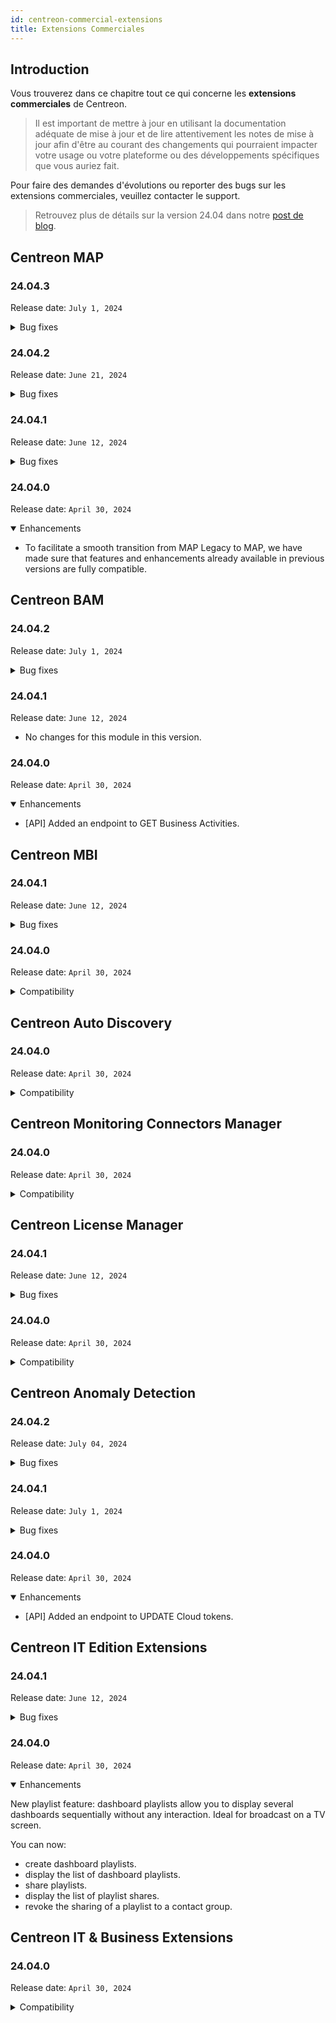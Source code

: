 ```yaml
---
id: centreon-commercial-extensions
title: Extensions Commerciales
---
```



## Introduction

Vous trouverez dans ce chapitre tout ce qui concerne les **extensions commerciales** de Centreon.

> Il est important de mettre à jour en utilisant la documentation adéquate de mise à jour et de lire attentivement les
> notes de mise à jour afin d'être au courant des changements qui pourraient impacter votre usage ou votre plateforme
> ou des développements spécifiques que vous auriez fait.

Pour faire des demandes d'évolutions ou reporter des bugs sur les extensions commerciales, veuillez contacter le support.

> Retrouvez plus de détails sur la version 24.04 dans notre [post de blog](https://www.centreon.com/centreon-announces-its-latest-software-release-centreon-24-04/).

<ExpandCollapseAll />

## Centreon MAP

### 24.04.3

Release date: `July 1, 2024`

<details>
  <summary>Bug fixes</summary>

- [Server] Fixed an issue causing properties to be overwritten.
- [Viewer] Fixed an issue that made the breadcrumb not correct when selecting a Centreon resource.
- [Viewer] Fixed an issue with the alignment of the label for resources in geometric mode.
- [Viewer] Fixed an issue with the image opacity parameter that was not applied.
- [Viewer] Fixed an issue for the container label that was not correctly centered in geometric style.
- [UI] Fixed a translation issue in the bulk mode and Output status.

</details>

### 24.04.2

Release date: `June 21, 2024`

<details>
  <summary>Bug fixes</summary>

- [Server] Fixed an issue causing properties to be overwritten in MAP configuration files.

</details>

### 24.04.1

Release date: `June 12, 2024`

<details>
  <summary>Bug fixes</summary>

- [API] Fixed access control for some v2 API endpoints.
- [Viewer] Fixed an issue that made metric links disappear when the status of a resource was Unknown.
- [Viewer] Fixed an issue that caused the status of disabled resources to be used in inherited status computations.

</details>

### 24.04.0

Release date: `April 30, 2024`

<details open>
  <summary>Enhancements</summary>

- To facilitate a smooth transition from MAP Legacy to MAP, we have made sure that features and enhancements already available in previous versions are fully compatible.

</details>

## Centreon BAM

### 24.04.2

Release date: `July 1, 2024`

<details>
  <summary>Bug fixes</summary>

- Fixed an issue with the name of a KPI whose type was Business Activity. It is now correctly displayed in the details of its parent BA.

</details>

### 24.04.1

Release date: `June 12, 2024`

- No changes for this module in this version.

### 24.04.0

Release date: `April 30, 2024`

<details open>
  <summary>Enhancements</summary>

- [API] Added an endpoint to GET Business Activities.

</details>

## Centreon MBI

### 24.04.1

Release date: `June 12, 2024`

<details>
  <summary>Bug fixes</summary>

- [MBI] Fixed the Hostgroup-Storage-Capacity-2 report, which displayed double the total disk size in specific cases.

</details>

### 24.04.0

Release date: `April 30, 2024`

<details>
  <summary>Compatibility</summary>

- Compatibility with other 24.04 components.

</details>

## Centreon Auto Discovery

### 24.04.0

Release date: `April 30, 2024`

<details>
  <summary>Compatibility</summary>

- Compatibility with other 24.04 components.

</details>

## Centreon Monitoring Connectors Manager

### 24.04.0

Release date: `April 30, 2024`

<details>
  <summary>Compatibility</summary>

- Compatibility with other 24.04 components.

</details>

## Centreon License Manager

### 24.04.1

Release date: `June 12, 2024`

<details>
  <summary>Bug fixes</summary>

- [Helios] Fixed Centreon Helios cron.

</details>

### 24.04.0

Release date: `April 30, 2024`

<details>
  <summary>Compatibility</summary>

- Compatibility with other 24.04 components.

</details>

## Centreon Anomaly Detection

### 24.04.2

Release date: `July 04, 2024`

<details>
  <summary>Bug fixes</summary>

- [Anomaly Detection] Fixed an error that occurred after filing form. 

</details>

### 24.04.1

Release date: `July 1, 2024`

<details>
  <summary>Bug fixes</summary>

- [Anomaly Detection] Fixed an issue that prevented Anomaly Detection from sending real time data to the SaaS application.
- [Anomaly Detection] Fixed an issue with the creation of a Centreon Broker configuration output, that occurred when adding an AIOps token.

</details>

### 24.04.0

Release date: `April 30, 2024`

<details open>
  <summary>Enhancements</summary>

- [API] Added an endpoint to UPDATE Cloud tokens.

</details>

## Centreon IT Edition Extensions

### 24.04.1

Release date: `June 12, 2024`

<details>
  <summary>Bug fixes</summary>

- [IT Extension] Added dependency to centreon-license-manager to validate licenses.
- [Unattended] Fixed the activation of Centreon IT Edition Extensions that was not enabled by default.

</details>

### 24.04.0

Release date: `April 30, 2024`

<details open>
  <summary>Enhancements</summary>

New playlist feature: dashboard playlists allow you to display several dashboards sequentially without any interaction. Ideal for broadcast on a TV screen. 

You can now:
- create dashboard playlists.
- display the list of dashboard playlists.
- share playlists.
- display the list of playlist shares.
- revoke the sharing of a playlist to a contact group.

</details>

## Centreon IT & Business Extensions

### 24.04.0

Release date: `April 30, 2024`

<details>
  <summary>Compatibility</summary>

- Compatibility with other 24.04 components.

</details>
